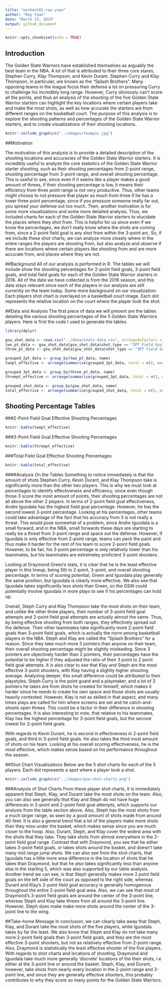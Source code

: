 ```yaml
---
title: "workout01-ray-yuan"
author: "Ray Yuan"
date: "March 13, 2019"
output: github_document
---
```


```r
knitr::opts_chunk$set(echo = TRUE)
```

## Introduction

The Golden State Warriors have established themselves as arguably the best team in the NBA. A lot of that is attributed to their three core stares, Stephen Curry, Klay Thompson, and Kevin Durant. Stephen Curry and Klay Thompson, in particular, are known as the "Splash Brothers". Many opposing teams in the league focus their defense a lot on pressuring Curry to challenge his incredibly long range. However, Curry obviously can't score all the points, and thus an analysis of the shooting of the five Golden State Warrior starters can highlight the key locations where certain players take and make the most shots, as well as how accurate the starters are from different ranges on the basketball court. The purpose of this analysis is to explore the shooting patterns and percentages of the Golden State Warrior starters, and to create visualizations of their shooting locations. 

```r
knitr::include_graphics("../images/teampic.jpg")
```

##Motivation

The motivation of this analysis is to provide a detailed description of the shooting locations and accuracies of the Golden State Warrior starters. It is incredibly useful to analyze the core statistics of the Golden State Warrior starter shooting, such as their shooting percentages from 2-point range, shooting percentage from 3-point range, and overall shooting percentage. This is useful to see, since even if it seems like a player makes a good amount of threes, if their shooting percentage is low, it means their efficiency from three point range is not very productive. Thus, other teams might choose to not pressure that player as much from three if he has a lower three point percentage, since if you pressure someone really far out, you spread your defense out too much. Then, another motivation is for some more visualizations and some more detailed analysis. Thus, we included charts for each of the Golden State Warrior starters to elucidate the places where they shot from. This is helpful for us since even if we know the percentages, we don't really know where the shots are coming from, since a 2-point field goal is any shot from within the 3-point arc. So, if we include these shot charts, we can analyze more closely where in the entire ranges the players are shooting from, but also analyze and observe if there are locations where certain players like shooting from and are more accurate from, and places where they are not. 

##Background
All of our analysis is performed in R. The tables we will include show the shooting percentages for 2-point field goals, 3-point field goals, and total field goals for each of the Golden State Warrior starters in 2016. All of the data we have collected is from the 2016 season, and this data stays relevant since each of the players in our analysis are still currently on the team today. Some more background on our visualization: Each players shot chart is overlayed on a basketball court image. Each dot represents the relative location on the court where the player took the shot. 

##Data and Analysis
The first piece of data we will present are the tables detailing the various shooting percentages of the 5 Golden State Warriors players. Here is first the code I used to generate the tables. 
```r
library(dplyr)
```

```r
gsw_shot_data <- read.csv("../data/shots-data.csv", stringsAsFactors = FALSE)
two_pt_data <- gsw_shot_data[gsw_shot_data$shot_type == "2PT Field Goal",]
three_pt_data <- gsw_shot_data[gsw_shot_data$shot_type == "3PT Field Goal",]

grouped_2pt_data <- group_by(two_pt_data, name)
twopt_effective <- arrange(summarise(grouped_2pt_data, total = n(), made = sum(shot_made_flag == "shot_yes"), percentage = made/total),desc(percentage))

grouped_3pt_data <- group_by(three_pt_data, name)
threept_effective <- arrange(summarise(grouped_3pt_data, total = n(), made = sum(shot_made_flag == "shot_yes"), percentage=made/total),desc(percentage))

grouped_shot_data <- group_by(gsw_shot_data, name)
total_effective <- arrange(summarise(grouped_shot_data, total = n(), made = sum(shot_made_flag == "shot_yes"), percentage =made/total),desc(percentage))
```
## Shooting Percentage Tables

###2-Point Field Goal Effective Shooting Percentages
```r
knitr::kable(twopt_effective)
```

###3-Point Field Goal Effective Shooting Percentages
```r
knitr::kable(threept_effective)
```

###Total Field Goal Effective Shooting Percentages
```r
knitr::kable(total_effective)
```

####Analysis On the Tables
Something to notice immediately is that the amount of shots Stephen Curry, Kevin Durant, and Klay Thompson take is significantly more than the other two players. This is why we must look at percentages to identify effectiveness and efficiency, since even though those 3 score the most amount of points, their shooting percentages are not all above the other 2 players. In terms of 2-point field goal effectiveness, Andre Iguodala has the highest field goal percentage. However, he has the second lowest 3-point percentage. Looking at his percentages, other teams could take advantage of the fact that his accuracy from 3 is not really a threat. This would pose somewhat of a problem, since Andre Iguodala is a small forward, and in the NBA, small forwards these days are starting to really be a threat from 3-point range and space out the defense. However, if Iguodala is only effective from 2-point range, teams can pack the paint and thus make it harder for the rest of his team to score 2-point field goals. However, to be fair, his 3-point percentage is only relatively lower than his teammates, but his teammates are extremeley proficient 3-point shooters. 

Looking at Draymond Green's stats, it is clear that he is the least effective player in this lineup, being 5th in 2-point, 3-point, and overall shooting percentage. In terms of scoring potential, Green and Iguodala play generally the same position, but Iguodala is clearly more effective. We also see that Iguodala takes significantly less shots than Green, so the GSW could potentially involve Iguodala in more plays to see if his percentages can hold up.

Overall, Steph Curry and Klay Thompson take the most shots on their team, and unlike the other three players, their number of 3-point field goal attempts and 2-point field goal attempts are actually almost the same. Thus, by being effective shooting from both ranges, they effectively spread out the defense. Their other teammates take significantly more 2-point field goals than 3-point field goals, which is actually the norm among basketball players in the NBA. Steph and Klay are called the "Splash Brothers" for a reason. Since they take much more 3 pointers than anyone on their team, their overall shooting percentage might be slightly misleading. Since 3 pointers are objectively harder than 2 pointers, their percentages have the potential to be higher if they adjusted the ratio of their 3 point to 2 point field goal attempts. It is also clear to see that Klay and Steph are the most effective 3-point shooters, with Klay having a slightly higher shooting average. Analyzing deeper, this small difference could be attributed to their playstyles. Steph Curry is the point guard and a playmaker, and a lot of 3 pointers he takes are from shots he created for himself, which makes it harder since he needs to create his own space and those shots are usually heavily contested. However, Klay is not as skilled in that aspect, and many times plays are called for him where screens are set and he catch-and-shoots open threes. This could be a factor in their difference in shooting percentages. It is also interesting to note, that relative to his teammates, Klay has the highest percentage for 3-point field goals, but the second lowest for 2-point field goals.

With regards to Kevin Durant, he is second in effectiveness in 2-point field goals, and third in 3-point field goals. He also takes the third most amount of shots on his team. Looking at his overall scoring effectiveness, he is the most effective, which makes sense based on his performance throughout the season.


##Shot Chart Visualizations
Below are the 5 shot charts for each of the 5 players. Each dot represents a spot where a player took a shot.

```r
knitr::include_graphics("../images/gsw-shot-charts.png")
```

###Analysis of Shot Charts
From these player shot charts, it is immediately apparent that Steph, Klay, and Durant take the most shots on the team. Also, you can also see generally that Klay and Steph do not have huge differences in 3-point and 2-point field goal attempts, which supports our analysis from the table section above. Also, Steph has the most shots from a much larger range, as seen by a good amount of shots made from around 40-feet. It is also a general trend that a lot of the players make more shots than they miss under the basket, which makes sense since you are much closer to the hoop. Also, Durant, Steph, and Klay cover the widest area with the shots that they take. They take shots from almost everywhere in the 2-point field goal range. Contrast that with Draymond, you see that he either takes 3-point field goals, or takes shots around the basket, and doesn't take many mid range jump shots. We can also see from the shot charts, that Iguodala has a little more area difference in the location of shots that he takes than Draymond, but that he also takes significantly less than anyone else in the starting 5, which was also supported by our table analysis. Another trend we can see, is that Steph generally makes more 2 point field goals on the left side of the court as opposed to the right side, whereas Durant and Klay's 2-point field goal accuracy is generally homogenous throughout the entire 2-point field goal area. Also, we can see that most of Draymond's 3-point field goals are around the center of the 3-point line, whereas Steph and Klay take threes from all around the 3-point line. However, Steph does make make more shots around the center of the 3-point line to the wing.


##Take-home Message
In conclusion, we can clearly take away that Steph, Klay, and Durant take the most shots of the five players, while Iguodala takes by far the least. We also know that Steph and Klay do not take many more 2-point field goals than 3-point field goals, and they are the most effective 3-point shooters, but not as relatively effective from 2-point range. Also, Draymond is statistically the least effective shooter of the five players. With regards to shot charts and locations of shooting, Draymond and Iguodala take much more generally 'discrete' locations of the their shots, i.e either at the 3-point line or around the basket. Steph, Klay, and Durant, however, take shots from nearly every location in the 2-point range and 3-point line, and since they are generally effective shooters, this probably contributes to why they score so many points for the Golden State Warriors.


